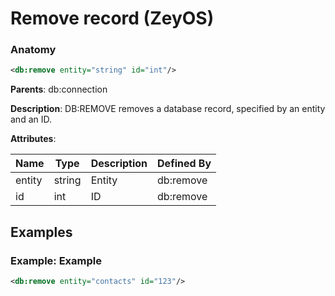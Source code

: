 # Remove record (ZeyOS)

### Anatomy

```xml
<db:remove entity="string" id="int"/>
```

**Parents**: db:connection

 **Description**:
 DB:REMOVE removes a database record, specified by an entity and an ID.

**Attributes**:

| Name | Type | Description | Defined By |
| ---- | ---- | ----------- | ---------- |
| entity | string | Entity | db:remove |
| id | int | ID | db:remove |


## Examples

### Example: Example

```xml
<db:remove entity="contacts" id="123"/>
```

